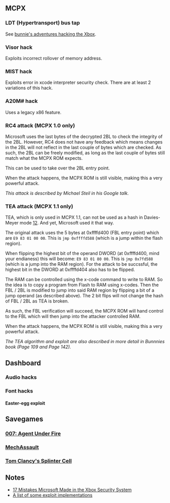 == MCPX ==

=== LDT (Hypertransport) bus tap ===

See [http://www.xenatera.com/bunnie/proj/anatak/xboxmod.html#ldt bunnie's adventures hacking the Xbox].

=== Visor hack ===

Exploits incorrect rollover of memory address.

=== MIST hack ===

Exploits error in xcode interpreter security check.
There are at least 2 variations of this hack.

=== A20M# hack ===

Uses a legacy x86 feature.

=== RC4 attack (MCPX 1.0 only) ===

Microsoft uses the last bytes of the decrypted 2BL to check the integrity of the 2BL.
However, RC4 does not have any feedback which means changes in the 2BL will not reflect in the last couple of bytes which are checked.
As such, the 2BL can be freely modified, as long as the last couple of bytes still match what the MCPX ROM expects.

This can be used to take over the 2BL entry point.

When the attack happens, the MCPX ROM is still visible, making this a very powerful attack.

''This attack is described by Michael Steil in his Google talk.''

=== TEA attack (MCPX 1.1 only) ===

TEA, which is only used in MCPX 1.1, can not be used as a hash in Davies-Meyer mode [http://www.tayloredge.com/reference/Mathematics/VRAndem.pdf][https://www.schneier.com/academic/paperfiles/paper-key-schedule.pdf]. And yet, Microsoft used it that way.

The original attack uses the 5 bytes at 0xffffd400 (FBL entry point) which are <code>E9 83 01 00 00</code>.
This is <code>jmp 0xffffd588</code> (which is a jump within the flash region).

When flipping the highest bit of the operand DWORD (at 0xffffd400, mind your endianess) this will become: <code>E9 83 01 80 00</code>.
This is <code>jmp 0x7fd588</code> (which is a jump into the RAM region).
For the attack to be succssful, the highest bit in the DWORD at 0xffffd404 also has to be flipped.

The RAM can be controlled using the x-code command to write to RAM.
So the idea is to copy a program from Flash to RAM using x-codes.
Then the FBL / 2BL is modified to jump into said RAM region by flipping a bit of a jump operand (as described above).
The 2 bit flips will not change the hash of FBL / 2BL as TEA is broken.

As such, the FBL verification will succeed, the MCPX ROM will hand control to the FBL which will then jump into the attacker controlled RAM.

When the attack happens, the MCPX ROM is still visible, making this a very powerful attack.

''The TEA algorithm and exploit are also described in more detail in Bunnnies book (Page 109 and Page 142).''

== Dashboard ==

=== Audio hacks ===
=== Font hacks ===

==== Easter-egg exploit ====

== Savegames ==

=== [[007: Agent Under Fire]] ===
=== [[MechAssault]] ===
=== [[Tom Clancy's Splinter Cell]] ===

== Notes ==

* [https://events.ccc.de/congress/2005/fahrplan/attachments/591-paper_xbox.pdf 17 Mistakes Microsoft Made in the Xbox Security System]
* [http://toogam.bespin.org/xboxmod/site/xbehacks.htm A list of some exploit implementations]